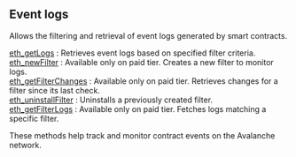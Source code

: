 

## Event logs

Allows the filtering and retrieval of event logs generated by smart contracts.

[eth_getLogs](/avalanche-api/eventlogs/eth_getLogs) : Retrieves event logs based on specified filter criteria. \
[eth_newFilter](/avalanche-api/eventlogs/eth_newFilter) : Available only on paid tier. Creates a new filter to monitor logs.  \
[eth_getFilterChanges](/avalanche-api/eventlogs/eth_getFilterChanges) : Available only on paid tier. Retrieves changes for a filter since its last check. \
[eth_uninstallFilter](/avalanche-api/eventlogs/eth_uninstallFilter) : Uninstalls a previously created filter.  \
[eth_getFilterLogs](/avalanche-api/eventlogs/eth_getFilterLogs) : Available only on paid tier. Fetches logs matching a specific filter.

These methods help track and monitor contract events on the Avalanche network.

<Space h={16} />
<GetStarted />